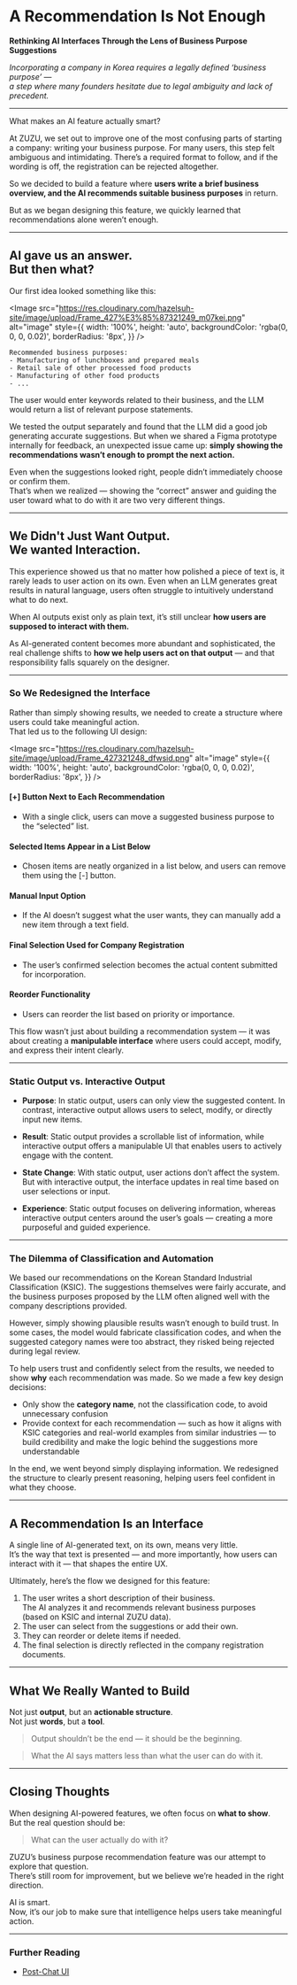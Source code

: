 <Cover
  src="https://res.cloudinary.com/hazelsuh-site/image/upload/Frame_427321248_dfwsid.png"
  alt=""
  caption=""
/>

# A Recommendation Is Not Enough

**Rethinking AI Interfaces Through the Lens of Business Purpose Suggestions**

_Incorporating a company in Korea requires a legally defined ‘business purpose’ —  
a step where many founders hesitate due to legal ambiguity and lack of precedent._

---

What makes an AI feature actually smart?

At ZUZU, we set out to improve one of the most confusing parts of starting a company: writing your business purpose. For many users, this step felt ambiguous and intimidating. There’s a required format to follow, and if the wording is off, the registration can be rejected altogether.

So we decided to build a feature where **users write a brief business overview, and the AI recommends suitable business purposes** in return.

But as we began designing this feature, we quickly learned that recommendations alone weren’t enough.

---

## AI gave us an answer. <br/>But then what?

Our first idea looked something like this:

<Image
  src="https://res.cloudinary.com/hazelsuh-site/image/upload/Frame_427%E3%85%87321249_m07kei.png"
  alt="image"
  style={{
    width: '100%',
    height: 'auto',
    backgroundColor: 'rgba(0, 0, 0, 0.02)',
    borderRadius: '8px',
  }}
/>

```
Recommended business purposes:
- Manufacturing of lunchboxes and prepared meals
- Retail sale of other processed food products
- Manufacturing of other food products
- ...
```

The user would enter keywords related to their business, and the LLM would return a list of relevant purpose statements.

We tested the output separately and found that the LLM did a good job generating accurate suggestions. But when we shared a Figma prototype internally for feedback, an unexpected issue came up: **simply showing the recommendations wasn’t enough to prompt the next action.**

Even when the suggestions looked right, people didn’t immediately choose or confirm them.  
That’s when we realized — showing the “correct” answer and guiding the user toward what to do with it are two very different things.

---

## We Didn't Just Want Output. <br/>We wanted Interaction.

This experience showed us that no matter how polished a piece of text is, it rarely leads to user action on its own. Even when an LLM generates great results in natural language, users often struggle to intuitively understand what to do next.

When AI outputs exist only as plain text, it’s still unclear **how users are supposed to interact with them.**

As AI-generated content becomes more abundant and sophisticated, the real challenge shifts to **how we help users act on that output** — and that responsibility falls squarely on the designer.

---

### So We Redesigned the Interface

Rather than simply showing results, we needed to create a structure where users could take meaningful action.  
That led us to the following UI design:

<Image
  src="https://res.cloudinary.com/hazelsuh-site/image/upload/Frame_427321248_dfwsid.png"
  alt="image"
  style={{
    width: '100%',
    height: 'auto',
    backgroundColor: 'rgba(0, 0, 0, 0.02)',
    borderRadius: '8px',
  }}
/>

#### [+] Button Next to Each Recommendation

- With a single click, users can move a suggested business purpose to the “selected” list.

#### Selected Items Appear in a List Below

- Chosen items are neatly organized in a list below, and users can remove them using the [-] button.

#### Manual Input Option

- If the AI doesn’t suggest what the user wants, they can manually add a new item through a text field.

#### Final Selection Used for Company Registration

- The user’s confirmed selection becomes the actual content submitted for incorporation.

#### Reorder Functionality

- Users can reorder the list based on priority or importance.

This flow wasn’t just about building a recommendation system — it was about creating a **manipulable interface** where users could accept, modify, and express their intent clearly.

---

### Static Output vs. Interactive Output

- **Purpose**: In static output, users can only view the suggested content. In contrast, interactive output allows users to select, modify, or directly input new items.

- **Result**: Static output provides a scrollable list of information, while interactive output offers a manipulable UI that enables users to actively engage with the content.

- **State Change**: With static output, user actions don’t affect the system. But with interactive output, the interface updates in real time based on user selections or input.

- **Experience**: Static output focuses on delivering information, whereas interactive output centers around the user’s goals — creating a more purposeful and guided experience.

---

### The Dilemma of Classification and Automation

We based our recommendations on the Korean Standard Industrial Classification (KSIC). The suggestions themselves were fairly accurate, and the business purposes proposed by the LLM often aligned well with the company descriptions provided.

However, simply showing plausible results wasn’t enough to build trust. In some cases, the model would fabricate classification codes, and when the suggested category names were too abstract, they risked being rejected during legal review.

To help users trust and confidently select from the results, we needed to show **why** each recommendation was made. So we made a few key design decisions:

- Only show the **category name**, not the classification code, to avoid unnecessary confusion
- Provide context for each recommendation — such as how it aligns with KSIC categories and real-world examples from similar industries — to build credibility and make the logic behind the suggestions more understandable

In the end, we went beyond simply displaying information. We redesigned the structure to clearly present reasoning, helping users feel confident in what they choose.

---

## A Recommendation Is an Interface

A single line of AI-generated text, on its own, means very little.  
It’s the way that text is presented — and more importantly, how users can interact with it — that shapes the entire UX.

Ultimately, here’s the flow we designed for this feature:

1. The user writes a short description of their business.  
   The AI analyzes it and recommends relevant business purposes  
   (based on KSIC and internal ZUZU data).
2. The user can select from the suggestions or add their own.
3. They can reorder or delete items if needed.
4. The final selection is directly reflected in the company registration documents.

---

## What We Really Wanted to Build

Not just **output**, but an **actionable structure**.  
Not just **words**, but a **tool**.

> Output shouldn’t be the end — it should be the beginning.

> What the AI says matters less than what the user can do with it.

---

## Closing Thoughts

When designing AI-powered features, we often focus on **what to show**.  
But the real question should be:

> What can the user actually do with it?

ZUZU’s business purpose recommendation feature was our attempt to explore that question.  
There’s still room for improvement, but we believe we’re headed in the right direction.

AI is smart.  
Now, it’s our job to make sure that intelligence helps users take meaningful action.

---

### Further Reading

- [Post-Chat UI](https://allenpike.com/2025/post-chat-llm-ui)
